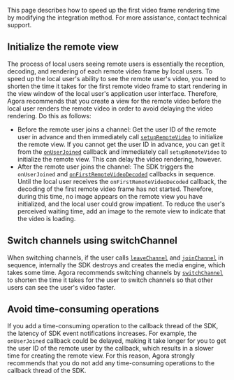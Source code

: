 
<PlatformWrapper notAllowed="android">
<PlatformWrapper notAllowed="ios">
<PlatformWrapper notAllowed="macos">
<PlatformWrapper notAllowed="windows-cpp">

<NotSupported />

</PlatformWrapper>
</PlatformWrapper>
</PlatformWrapper>
</PlatformWrapper>

<PlatformWrapper notAllowed="windows-csharp">
<PlatformWrapper notAllowed="web">
<PlatformWrapper notAllowed="unity">
<PlatformWrapper notAllowed="flutter">
<PlatformWrapper notAllowed="react-native">
<PlatformWrapper notAllowed="electron">
<PlatformWrapper notAllowed="cocos-creator">
<PlatformWrapper notAllowed="cocos-2d-x">

This page describes how to speed up the first video frame rendering time by modifying the integration method. For more assistance, contact technical support.

## Initialize the remote view

The process of local users seeing remote users is essentially the reception, decoding, and rendering of each remote video frame by local users. To speed up the local user's ability to see the remote user's video, you need to shorten the time it takes for the first remote video frame to start rendering in the view window of the local user's application user interface. Therefore, Agora recommends that you create a view for the remote video before the local user renders the remote video in order to avoid delaying the video rendering. Do this as follows:

- Before the remote user joins a channel: Get the user ID of the remote user in advance and then immediately call [`setupRemoteVideo`](https://docs.agora.io/en/Interactive%20Broadcast/API%20Reference/cpp/classagora_1_1rtc_1_1_i_rtc_engine.html#ac166814787b0a1d8da5f5c632dd7cdcf) to initialize the remote view. If you cannot get the user ID in advance, you can get it from the [`onUserJoined`](https://docs.agora.io/en/Interactive%20Broadcast/API%20Reference/cpp/classagora_1_1rtc_1_1_i_rtc_engine_event_handler.html#a985a675469baf9d54feb8781732e0ca8) callback and immediately call `setupRemoteVideo` to initialize the remote view. This can delay the video rendering, however.
- After the remote user joins the channel: The SDK triggers the `onUserJoined` and [`onFirstRemoteVideoDecoded`](https://docs.agora.io/en/Interactive%20Broadcast/API%20Reference/cpp/classagora_1_1rtc_1_1_i_rtc_engine_event_handler.html#ae7220caf214e219b8311b27a2a4f9ebc) callbacks in sequence. Until the local user receives the `onFirstRemoteVideoDecoded` callback, the decoding of the first remote video frame has not started. Therefore, during this time, no image appears on the remote view you have initialized, and the local user could grow impatient. To reduce the user's perceived waiting time, add an image to the remote view to indicate that the video is loading.


## Switch channels using switchChannel

When switching channels, if the user calls [`leaveChannel`](https://docs.agora.io/en/Interactive%20Broadcast/API%20Reference/cpp/classagora_1_1rtc_1_1_i_rtc_engine.html#a51c12d209373650638bfd82e28777081) and [`joinChannel`](https://docs.agora.io/en/Interactive%20Broadcast/API%20Reference/cpp/classagora_1_1rtc_1_1_i_rtc_engine.html#a31ae82fd9862ba8e6912655e4c1a4290) in sequence, internally the SDK destroys and creates the media engine, which takes some time. Agora recommends switching channels by [`switchChannel`](https://docs.agora.io/en/Interactive%20Broadcast/API%20Reference/cpp/classagora_1_1rtc_1_1_i_rtc_engine.html#a3eb5ee494ce124b34609c593719c89ab) to shorten the time it takes for the user to switch channels so that other users can see the user's video faster.


## Avoid time-consuming operations

If you add a time-consuming operation to the callback thread of the SDK, the latency of SDK event notifications increases. For example, the `onUserJoined` callback could be delayed, making it take longer for you to get the user ID of the remote user by the callback, which results in a slower time for creating the remote view. For this reason, Agora strongly recommends that you do not add any time-consuming operations to the callback thread of the SDK.

</PlatformWrapper>
</PlatformWrapper>
</PlatformWrapper>
</PlatformWrapper>
</PlatformWrapper>
</PlatformWrapper>
</PlatformWrapper>
</PlatformWrapper>